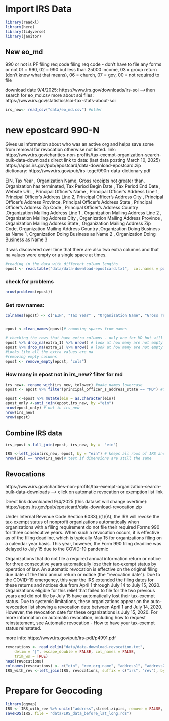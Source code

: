 


# Import IRS Data
```r
library(readxl)
library(here)
library(tidyverse)
library(janitor)
```

## New eo_md 

990 or not is PF filing req code
filing req code - don't have to file any forms or not 01 = 990, 02 = 990 but less than 25000 income, 03 = group return (don't know what that means), 06 = church, 07 = gov, 00 = not required to file


download date 9/4/2025:
 https://www.irs.gov/downloads/irs-soi -->then search for eo_md.csv
 more about soi files: https://www.irs.gov/statistics/soi-tax-stats-about-soi
 
```r
irs_new<- read_csv("data/eo_md.csv") #older
```


# new epostcard 990-N

Gives us information about who was an active org and helps save some from removal for revocation otherwise not listed.
link: https://www.irs.gov/charities-non-profits/tax-exempt-organization-search-bulk-data-downloads
direct link to data:  (last data posting March 10, 2025) https://apps.irs.gov/pub/epostcard/data-download-epostcard.zip
dictionary: https://www.irs.gov/pub/irs-tege/990n-data-dictionary.pdf

EIN, Tax Year , Organization Name, Gross receipts not greater than, Organization has terminated, Tax Period Begin Date , Tax Period End Date , Website URL , Principal Officer’s Name , Principal Officer’s Address Line 1, Principal Officer’s Address Line 2, Principal Officer’s Address City , Principal Officer’s Address Province, Principal Officer’s Address State , Principal Officer’s Address Zip Code , Principal Officer’s Address Country ,Organization Mailing Address Line 1 , Organization Mailing Address Line 2 , Organization Mailing Address City , Organization Mailing Address Province , Organization Mailing Address State , Organization Mailing Address Zip Code, Organization Mailing Address Country ,Organization Doing Business as Name 1, Organization Doing Business as Name 2 , Organization Doing Business as Name 3

It was discovered over time that there are also two extra columns and that na values were empty or a single space at times.

```r
#reading in the data with different column lengths
epost <- read.table("data/data-download-epostcard.txt",  col.names = paste0("V", seq_len(28)), fill = TRUE, header=FALSE, sep="|", quote = "", na.strings = c("" , " ", NA ))
```

### check for problems
```r
nrow(problems(epost))
```


### Get row names:
```r
colnames(epost) <- c("EIN", "Tax Year" , "Organization Name", "Gross receipts not greater than", "Organization has terminated", "Tax Period Begin Date" , "Tax Period End Date" , "Website URL" , "Principal Officer’s Name" , "Principal Officer’s Address Line 1", "Principal Officer’s Address Line 2", "Principal Officer’s Address City" , "Principal Officer’s Address Province", "Principal Officer’s Address State" , "Principal Officer’s Address Zip Code" , "Principal Officer’s Address Country" ,"Organization Mailing Address Line 1" , "Organization Mailing Address Line 2" , "Organization Mailing Address City" , "Organization Mailing Address Province" , "Organization Mailing Address State" , "Organization Mailing Address Zip Code", "Organization Mailing Address Country" ,"Organization Doing Business as Name 1", "Organization Doing Business as Name 2", "Organization Doing Business as Name 3", "extra_1", "extra_2")


epost <-clean_names(epost)# removing spaces from names

```

```r
# checking the rows that have extra columns - only one for MD but will keep it in the dataset
epost %>% drop_na(extra_1) %>% nrow() # look at how many are not empty values
epost %>% drop_na(extra_2) %>% nrow() # look at how many are not empty values
#Looks like all the extra values are na
#removing empty columns
epost <- remove_empty(epost, "cols")
```




### How many in epost not in irs_new? filter for md

```r
irs_new<- rename_with(irs_new, tolower) #make names lowercase 
epost <- epost %>% filter(principal_officer_s_address_state == "MD") #filter for only MD

epost <-epost %>% mutate(ein = as.character(ein))
epost_only <-anti_join(epost,irs_new, by ="ein") 
nrow(epost_only) # not in irs_new
nrow(irs_new)
nrow(epost)
```


## Combine IRS data  

```r

irs_epost <-full_join(epost, irs_new, by =  "ein")

IRS <-left_join(irs_new, epost, by = "ein") # keeps all rows of IRS and adds info from epost where possible as new columns
nrow(IRS) == nrow(irs_new)# test if dimensions are still the same
```





## Revocations

https://www.irs.gov/charities-non-profits/tax-exempt-organization-search-bulk-data-downloads --> click on automatic revocation or exemption list link

Direct link downloaded 9/4/2025 (this dataset will change overtime): https://apps.irs.gov/pub/epostcard/data-download-revocation.zip


Under Internal Revenue Code Section 6033(j)(1)(A), the IRS will revoke the tax-exempt status of nonprofit organizations automatically when organizations with a filing requirement do not file their required Forms 990 for three consecutive years. When such a revocation occurs, it is effective as of the filing deadline, which is typically May 15 for organizations filing on a calendar year basis. This year, however, the Form 990 filing deadline was delayed to July 15 due to the COVID-19 pandemic

Organizations that do not file a required annual information return or notice for three consecutive years automatically lose their tax-exempt status by operation of law. An automatic revocation is effective on the original filing due date of the third annual return or notice (the "revocation date"). Due to the COVID-19 emergency, this year the IRS extended the filing dates for these returns and notices due from April 1 through July 14 to July 15, 2020. Organizations eligible for this relief that failed to file for the two previous years and did not file by July 15 have automatically lost their tax-exempt status. Due to systemic limitations, these organizations appear on the auto-revocation list showing a revocation date between April 1 and July 14, 2020. However, the revocation date for these organizations is July 15, 2020. For more information on automatic revocation, including how to request reinstatement, see Automatic revocation - How to have your tax-exempt status reinstated.

more info: https://www.irs.gov/pub/irs-pdf/p4991.pdf



```r
revocations <- read_delim("data/data-download-revocation.txt",
    delim = "|", escape_double = FALSE, col_names = FALSE,
    trim_ws = TRUE)
head(revocations)
colnames(revocations) <- c("ein", "rev_org_name", "address1", "address2", "city", "state", "zip", "country", "some_rev_code", "rev_date1", "rev_date2", "not_sure")
IRS_with_rev <-left_join(IRS, revocations, suffix = c("irs", "rev"), by = "ein")
```

# Prepare for Geocoding

```r
library(ggmap)
IRS <- IRS_with_rev %>% unite("address",street:zipirs, remove = FALSE, sep = ", ") # this next step is slow so commenting out, making address variable
saveRDS(IRS, file = "data/IRS_data_before_lat_long.rds")
```


